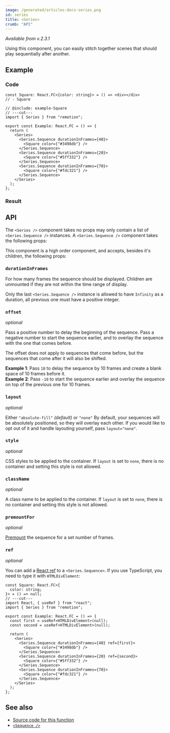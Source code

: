 ```yaml
---
image: /generated/articles-docs-series.png
id: series
title: <Series>
crumb: "API"
---
```


_Available from v.2.3.1_


Using this component, you can easily stitch together scenes that should play sequentially after another.

## Example

### Code

```twoslash include example
const Square: React.FC<{color: string}> = () => <div></div>
// - Square
```

```tsx twoslash title="src/Example.tsx"
// @include: example-Square
// ---cut---
import { Series } from "remotion";

export const Example: React.FC = () => {
  return (
    <Series>
      <Series.Sequence durationInFrames={40}>
        <Square color={"#3498db"} />
      </Series.Sequence>
      <Series.Sequence durationInFrames={20}>
        <Square color={"#5ff332"} />
      </Series.Sequence>
      <Series.Sequence durationInFrames={70}>
        <Square color={"#fdc321"} />
      </Series.Sequence>
    </Series>
  );
};
```

### Result

<SeriesExample type="base" />

## API

The `<Series />` component takes no props may only contain a list of `<Series.Sequence />` instances. A `<Series.Sequence />` component takes the following props:

This component is a high order component, and accepts, besides it's children, the following props:

### `durationInFrames`

For how many frames the sequence should be displayed. Children are unmounted if they are not within the time range of display.

Only the last `<Series.Sequence />` instance is allowed to have `Infinity` as a duration, all previous one must have a positive integer.

### `offset`

_optional_

Pass a positive number to delay the beginning of the sequence. Pass a negative number to start the sequence earlier, and to overlay the sequence with the one that comes before.

The offset does not apply to sequences that come before, but the sequences that come after it will also be shifted.

**Example 1**: Pass `10` to delay the sequence by 10 frames and create a blank space of 10 frames before it.  
**Example 2**: Pass `-10` to start the sequence earlier and overlay the sequence on top of the previous one for 10 frames.

### `layout`

_optional_

Either `"absolute-fill"` _(default)_ or `"none"` By default, your sequences will be absolutely positioned, so they will overlay each other. If you would like to opt out of it and handle layouting yourself, pass `layout="none"`.

### `style`<AvailableFrom v="3.3.4"/>

_optional_

CSS styles to be applied to the container. If `layout` is set to `none`, there is no container and setting this style is not allowed.

### `className`<AvailableFrom v="3.3.45"/>

_optional_

A class name to be applied to the container. If `layout` is set to `none`, there is no container and setting this style is not allowed.

### `premountFor`<AvailableFrom v="4.0.140"/>

_optional_

[Premount](/docs/player/premounting) the sequence for a set number of frames.

### `ref`<AvailableFrom v="3.3.4" />

_optional_

You can add a [React ref](https://react.dev/learn/manipulating-the-dom-with-refs) to a `<Series.Sequence>`. If you use TypeScript, you need to type it with `HTMLDivElement`:

```tsx twoslash title="src/Example.tsx"
const Square: React.FC<{
  color: string;
}> = () => null;
// ---cut---
import React, { useRef } from "react";
import { Series } from "remotion";

export const Example: React.FC = () => {
  const first = useRef<HTMLDivElement>(null);
  const second = useRef<HTMLDivElement>(null);

  return (
    <Series>
      <Series.Sequence durationInFrames={40} ref={first}>
        <Square color={"#3498db"} />
      </Series.Sequence>
      <Series.Sequence durationInFrames={20} ref={second}>
        <Square color={"#5ff332"} />
      </Series.Sequence>
      <Series.Sequence durationInFrames={70}>
        <Square color={"#fdc321"} />
      </Series.Sequence>
    </Series>
  );
};
```

## See also

- [Source code for this function](https://github.com/remotion-dev/remotion/blob/main/packages/core/src/series/index.tsx)
- [`<Sequence />`](/docs/sequence)
